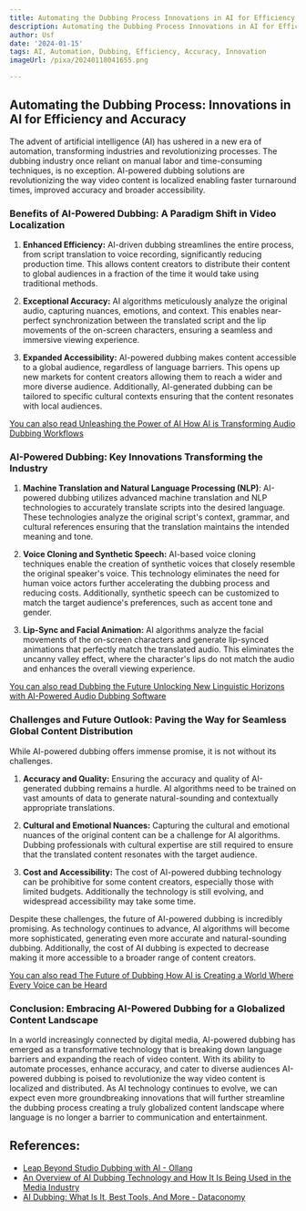 ```yaml
---
title: Automating the Dubbing Process Innovations in AI for Efficiency and Accuracy
description: Automating the Dubbing Process Innovations in AI for Efficiency and Accuracy
author: Usf
date: '2024-01-15'
tags: AI, Automation, Dubbing, Efficiency, Accuracy, Innovation
imageUrl: /pixa/20240118041655.png

---
```

## Automating the Dubbing Process: Innovations in AI for Efficiency and Accuracy

The advent of artificial intelligence (AI) has ushered in a  new era  of automation, transforming industries and revolutionizing  processes. The dubbing  industry once reliant on manual labor and time-consuming  techniques, is no exception. AI-powered dubbing solutions are  revolutionizing  the way video content is localized enabling faster turnaround times, improved  accuracy and broader accessibility.

### Benefits of AI-Powered Dubbing:  A Paradigm Shift in Video Localization

1. **Enhanced Efficiency:** AI-driven dubbing streamlines the entire process, from script translation to voice recording, significantly reducing production  time. This allows content creators to  distribute their  content to global audiences in a fraction of  the  time it  would take using traditional methods.

2. **Exceptional Accuracy:**  AI algorithms meticulously analyze the original  audio, capturing nuances, emotions, and context.  This enables near-perfect synchronization between  the translated script and the lip movements of the on-screen characters, ensuring a seamless and immersive viewing experience.

3. **Expanded Accessibility:** AI-powered dubbing makes content accessible to a global audience, regardless of language  barriers.  This opens  up new markets for content creators  allowing them to reach a wider and more diverse audience. Additionally, AI-generated dubbing can be tailored to specific cultural  contexts ensuring that the content  resonates with local audiences.

[You can  also read Unleashing the Power of AI How AI is Transforming Audio Dubbing Workflows](Unleashing%20the%20Power%20of%20AI%20How%20AI%20is%20Transforming%20Audio%20Dubbing%20Workflows)


### AI-Powered Dubbing: Key Innovations Transforming the Industry

1. **Machine  Translation and Natural Language Processing (NLP)**: AI-powered dubbing utilizes advanced machine translation and NLP technologies to accurately translate scripts into the desired language. These technologies analyze the original script's context, grammar, and cultural references  ensuring that the translation maintains the intended meaning  and tone.

2. **Voice Cloning  and Synthetic Speech:** AI-based  voice  cloning techniques enable the creation of synthetic  voices that closely resemble the original speaker's voice. This technology eliminates the need for human voice  actors further accelerating the dubbing process  and reducing costs. Additionally, synthetic speech can be customized  to match the target audience's preferences, such as accent tone and gender.

3. **Lip-Sync and Facial Animation:** AI algorithms analyze the facial movements of the on-screen characters  and generate lip-synced animations that perfectly match  the  translated  audio. This eliminates  the uncanny valley effect, where the character's lips do not match the audio and  enhances the overall viewing experience.

[You can also read Dubbing the Future Unlocking New  Linguistic Horizons with AI-Powered Audio Dubbing Software](Dubbing%20the%20Future%20Unlocking%20New%20Linguistic%20Horizons%20with%20AI-Powered%20Audio%20Dubbing%20Software)


### Challenges and Future Outlook: Paving the Way for Seamless Global Content Distribution

While AI-powered dubbing offers immense promise, it is not without its challenges.

1. **Accuracy and Quality:** Ensuring the accuracy and  quality of AI-generated dubbing remains  a hurdle. AI algorithms need  to be trained on vast amounts of data to generate natural-sounding and contextually appropriate translations.

2. **Cultural and Emotional Nuances:** Capturing the cultural and emotional nuances of the original content can be a challenge for AI algorithms. Dubbing  professionals  with cultural expertise are still  required to ensure that the translated  content resonates with the target  audience.

3. **Cost and Accessibility:** The cost  of AI-powered dubbing technology can be prohibitive for some content creators, especially  those with limited budgets. Additionally the  technology is still evolving, and widespread  accessibility may take some time.

Despite  these challenges, the future of AI-powered dubbing is  incredibly promising. As technology continues to advance, AI algorithms will become more sophisticated, generating even more accurate and natural-sounding dubbing. Additionally, the cost of AI dubbing is expected to decrease making it more accessible to a broader range of content creators.

[You can also read The Future of Dubbing How AI is Creating  a World Where Every  Voice  can  be Heard](The%20Future%20of%20Dubbing%20How%20AI%20is%20Creating%20a%20World%20Where%20Every%20Voice%20can%20be%20Heard)


### Conclusion: Embracing AI-Powered Dubbing for a Globalized Content Landscape

In a world  increasingly connected by digital media,  AI-powered dubbing has emerged as a transformative technology that is breaking down language  barriers and  expanding the reach of video content. With its ability to automate processes, enhance accuracy, and cater to diverse audiences AI-powered dubbing  is poised  to revolutionize the way video content is localized and distributed. As AI technology continues to evolve, we can expect even more groundbreaking innovations that will further streamline the dubbing process creating a truly globalized content landscape where language is no longer a barrier to communication and  entertainment.

## References:
- [Leap Beyond Studio Dubbing with AI - Ollang](https://ollang.com/solutions/ai-dubbing)
- [An Overview of AI Dubbing Technology and How It Is Being Used in the Media Industry](https://wavel.ai/blog/an-overview-of-the-current-state-of-ai-dubbing-technology-and-how-it-is-being-used-in-the-media-industry/)
- [AI Dubbing: What Is It, Best Tools, And More - Dataconomy](https://dataconomy.com/2023/10/26/ai-dubbing-what-is-it-best-tools/)
